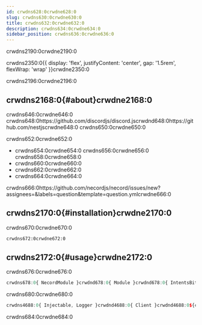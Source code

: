 ```yaml
---
id: crwdns628:0crwdne628:0
slug: crwdns630:0crwdne630:0
title: crwdns632:0crwdne632:0
description: crwdns634:0crwdne634:0
sidebar_position: crwdns636:0crwdne636:0
---
```


crwdns2190:0crwdne2190:0

crwdns2350:0{{ display: 'flex', justifyContent: 'center', gap: '1.5rem', flexWrap: 'wrap' }}crwdne2350:0

crwdns2196:0crwdne2196:0

## crwdns2168:0{#about}crwdne2168:0

crwdns646:0crwdne646:0 crwdns648:0https://github.com/discordjs/discord.jscrwdnd648:0https://github.com/nestjscrwdne648:0
crwdns650:0crwdne650:0

crwdns652:0crwdne652:0

- crwdns654:0crwdne654:0 crwdns656:0crwdne656:0 crwdns658:0crwdne658:0
- crwdns660:0crwdne660:0
- crwdns662:0crwdne662:0
- crwdns664:0crwdne664:0

crwdns666:0https://github.com/necordjs/necord/issues/new?assignees=&labels=question&template=question.ymlcrwdne666:0

## crwdns2170:0{#installation}crwdne2170:0

crwdns670:0crwdne670:0

```bash npm2yarn
crwdns672:0crwdne672:0
```

## crwdns2172:0{#usage}crwdne2172:0

crwdns676:0crwdne676:0

```typescript title="src/app.module.ts"
crwdns678:0{ NecordModule }crwdnd678:0{ Module }crwdnd678:0{ IntentsBitField }crwdnd678:0{ AppUpdate }crwdne678:0
```

crwdns680:0crwdne680:0

```typescript title="src/app.update.ts"
crwdns4688:0{ Injectable, Logger }crwdnd4688:0{ Client }crwdnd4688:0${client.user.username}crwdne4688:0
```

crwdns684:0crwdne684:0
